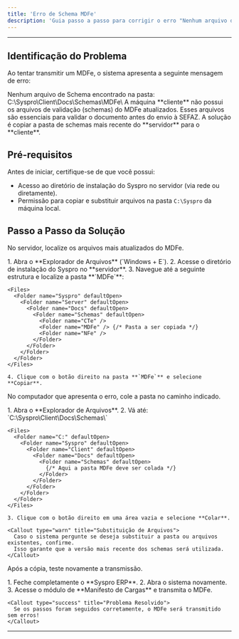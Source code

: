 ```yaml
---
title: 'Erro de Schema MDFe'
description: 'Guia passo a passo para corrigir o erro "Nenhum arquivo de Schema encontrado" ao transmitir MDFe no Syspro ERP.'
---
```



---

## Identificação do Problema

Ao tentar transmitir um MDFe, o sistema apresenta a seguinte mensagem de erro:

<Callout type="error" title="Erro Apresentado">
  Nenhum arquivo de Schema encontrado na pasta:  
  C:\Syspro\Client\Docs\Schemas\MDFe\
</Callout>

<Callout type="info" title="Causa do Erro">
  A máquina **cliente** não possui os arquivos de validação (schemas) do MDFe atualizados.  
  Esses arquivos são essenciais para validar o documento antes do envio à SEFAZ.  
  A solução é copiar a pasta de schemas mais recente do **servidor** para o **cliente**.
</Callout>

## Pré-requisitos

Antes de iniciar, certifique-se de que você possui:

- Acesso ao diretório de instalação do Syspro no servidor (via rede ou diretamente).
- Permissão para copiar e substituir arquivos na pasta `C:\Syspro` da máquina local.

## Passo a Passo da Solução

<Steps>
  <Step title="Copiar a Pasta de Schemas no Servidor">
    <p>No servidor, localize os arquivos mais atualizados do MDFe.</p>
    1. Abra o **Explorador de Arquivos** (`Windows + E`).  
    2. Acesse o diretório de instalação do Syspro no **servidor**.  
    3. Navegue até a seguinte estrutura e localize a pasta **`MDFe`**:

    <Files>
      <Folder name="Syspro" defaultOpen>
        <Folder name="Server" defaultOpen>
          <Folder name="Docs" defaultOpen>
            <Folder name="Schemas" defaultOpen>
              <Folder name="CTe" />
              <Folder name="MDFe" /> {/* Pasta a ser copiada */}
              <Folder name="NFe" />
            </Folder>
          </Folder>
        </Folder>
      </Folder>
    </Files>

    4. Clique com o botão direito na pasta **`MDFe`** e selecione **Copiar**.
  </Step>

  <Step title="Colar a Pasta na Máquina Local">
    <p>No computador que apresenta o erro, cole a pasta no caminho indicado.</p>
    1. Abra o **Explorador de Arquivos**.  
    2. Vá até: `C:\Syspro\Client\Docs\Schemas\`  

    <Files>
      <Folder name="C:" defaultOpen>
        <Folder name="Syspro" defaultOpen>
          <Folder name="Client" defaultOpen>
            <Folder name="Docs" defaultOpen>
              <Folder name="Schemas" defaultOpen>
                {/* Aqui a pasta MDFe deve ser colada */}
              </Folder>
            </Folder>
          </Folder>
        </Folder>
      </Folder>
    </Files>

    3. Clique com o botão direito em uma área vazia e selecione **Colar**.  

    <Callout type="warn" title="Substituição de Arquivos">
      Caso o sistema pergunte se deseja substituir a pasta ou arquivos existentes, confirme.  
      Isso garante que a versão mais recente dos schemas será utilizada.
    </Callout>
  </Step>

  <Step title="Verificar se o Problema Foi Resolvido">
    <p>Após a cópia, teste novamente a transmissão.</p>
    1. Feche completamente o **Syspro ERP**.  
    2. Abra o sistema novamente.  
    3. Acesse o módulo de **Manifesto de Cargas** e transmita o MDFe.  

    <Callout type="success" title="Problema Resolvido">
      Se os passos foram seguidos corretamente, o MDFe será transmitido sem erros!
    </Callout>
  </Step>
</Steps>

---

<SuporteSection modulo="MDFe" />
